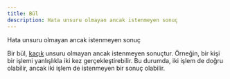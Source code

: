 ```yaml
---
title: Bül
description: Hata unsuru olmayan ancak istenmeyen sonuç
---
```


Hata unsuru olmayan ancak istenmeyen sonuç

Bir bül, [kaçık](/yazilim/kaçık/) unsuru olmayan ancak istenmeyen sonuçtur. Örneğin, bir kişi bir işlemi yanlışlıkla iki kez gerçekleştirebilir. Bu durumda, iki işlem de doğru olabilir, ancak iki işlem de istenmeyen bir sonuç olabilir.



